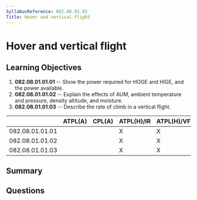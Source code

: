 ```yaml
---
SyllabusReference: 082.08.01.01
Title: Hover and vertical flight
---
```


# Hover and vertical flight

## Learning Objectives

1. **082.08.01.01.01** -- Show the power required for HOGE and HIGE, and the power available.
2. **082.08.01.01.02** -- Explain the effects of AUM, ambient temperature and pressure, density altitude, and moisture.
3. **082.08.01.01.03** -- Describe the rate of climb in a vertical flight.

|                 | ATPL(A) | CPL(A) | ATPL(H)/IR | ATPL(H)/VFR | CPL(H) | IR  | CBIR(A) |
| --------------- | ------- | ------ | ---------- | ----------- | ------ | --- | ------- |
| 082.08.01.01.01 |         |        | X          | X           | X      |     |         |
| 082.08.01.01.02 |         |        | X          | X           | X      |     |         |
| 082.08.01.01.03 |         |        | X          | X           | X      |     |         |

## Summary

## Questions
